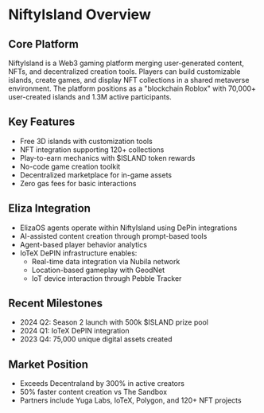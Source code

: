 # NiftyIsland Overview

## Core Platform

NiftyIsland is a Web3 gaming platform merging user-generated content, NFTs, and decentralized creation tools. Players can build customizable islands, create games, and display NFT collections in a shared metaverse environment. The platform positions as a "blockchain Roblox" with 70,000+ user-created islands and 1.3M active participants.

## Key Features

- Free 3D islands with customization tools
- NFT integration supporting 120+ collections
- Play-to-earn mechanics with $ISLAND token rewards
- No-code game creation toolkit
- Decentralized marketplace for in-game assets
- Zero gas fees for basic interactions

## Eliza Integration

- ElizaOS agents operate within NiftyIsland using DePin integrations
- AI-assisted content creation through prompt-based tools
- Agent-based player behavior analytics
- IoTeX DePIN infrastructure enables:
  - Real-time data integration via Nubila network
  - Location-based gameplay with GeodNet
  - IoT device interaction through Pebble Tracker

## Recent Milestones

- 2024 Q2: Season 2 launch with 500k $ISLAND prize pool
- 2024 Q1: IoTeX DePIN integration
- 2023 Q4: 75,000 unique digital assets created

## Market Position

- Exceeds Decentraland by 300% in active creators
- 50% faster content creation vs The Sandbox
- Partners include Yuga Labs, IoTeX, Polygon, and 120+ NFT projects
